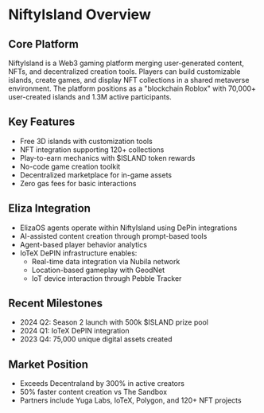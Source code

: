 # NiftyIsland Overview

## Core Platform

NiftyIsland is a Web3 gaming platform merging user-generated content, NFTs, and decentralized creation tools. Players can build customizable islands, create games, and display NFT collections in a shared metaverse environment. The platform positions as a "blockchain Roblox" with 70,000+ user-created islands and 1.3M active participants.

## Key Features

- Free 3D islands with customization tools
- NFT integration supporting 120+ collections
- Play-to-earn mechanics with $ISLAND token rewards
- No-code game creation toolkit
- Decentralized marketplace for in-game assets
- Zero gas fees for basic interactions

## Eliza Integration

- ElizaOS agents operate within NiftyIsland using DePin integrations
- AI-assisted content creation through prompt-based tools
- Agent-based player behavior analytics
- IoTeX DePIN infrastructure enables:
  - Real-time data integration via Nubila network
  - Location-based gameplay with GeodNet
  - IoT device interaction through Pebble Tracker

## Recent Milestones

- 2024 Q2: Season 2 launch with 500k $ISLAND prize pool
- 2024 Q1: IoTeX DePIN integration
- 2023 Q4: 75,000 unique digital assets created

## Market Position

- Exceeds Decentraland by 300% in active creators
- 50% faster content creation vs The Sandbox
- Partners include Yuga Labs, IoTeX, Polygon, and 120+ NFT projects
